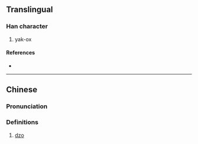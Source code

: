 {{character info}}
==Translingual==

===Han character===
{{Han char|rn=93|rad=牛|as=09|sn=13|four=|canj=HQISB|ids=⿰牜扁}}

# yak-ox

====References====
* {{Han ref|kx=0703.020|dkj=20091|dj=1116.020|hdz=31816.140|uh=728F|ud=29327}}

----

==Chinese==
{{zh-forms}}

===Pronunciation===
{{zh-pron
|m=piān
|m-s=
|c=
|c-t=
|g=
|h=pfs=
|j=
|md=
|mn=
|mn-t=
|w=
|x=
|cat=n
}}

===Definitions===
{{zh-hanzi}}

# [[dzo]]

{{zh-cat|Cattle}}